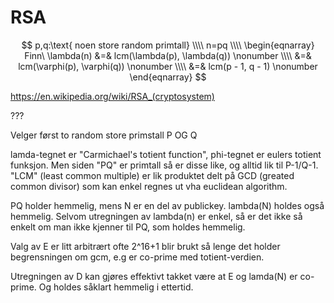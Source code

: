 # RSA

$$
p,q:\text{ noen store random primtall}
\\\\
n=pq
\\\\
\begin{eqnarray}
Finn\ \lambda(n) &=& lcm(\lambda(p), \lambda(q)) \nonumber \\\\
           &=& lcm(\varphi(p), \varphi(q)) \nonumber \\\\
           &=& lcm(p - 1, q - 1) \nonumber
\end{eqnarray}
$$

<div class="credits">
    <a target="_blank" href="https://en.wikipedia.org/wiki/RSA_(cryptosystem)">https://en.wikipedia.org/wiki/RSA_(cryptosystem)</a>
</div>

???

Velger først to random store primstall P OG Q

lamda-tegnet er "Carmichael's totient function", phi-tegnet er eulers totient funksjon.
Men siden "PQ" er primtall så er disse like, og alltid lik til P-1/Q-1.
"LCM" (least common multiple) er lik produktet delt på GCD (greated common divisor) som kan enkel regnes ut vha euclidean algorithm.

PQ holder hemmelig, mens N er en del av publickey.
lambda(N) holdes også hemmelig.
Selvom utregningen av lambda(n) er enkel, så er det ikke så enkelt om man ikke kjenner til PQ, som holdes hemmelig.

Valg av E er litt arbitrært ofte 2^16+1 blir brukt så lenge det holder begrensningen om gcm, e.g er co-prime med totient-verdien.

Utregningen av D kan gjøres effektivt takket være at E og lamda(N) er co-prime. Og holdes såklart hemmelig i ettertid.



